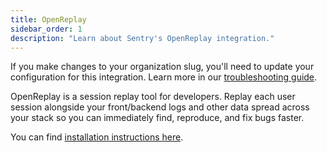 ```yaml
---
title: OpenReplay
sidebar_order: 1
description: "Learn about Sentry's OpenReplay integration."
---
```


<Alert level="warning">

If you make changes to your organization slug, you'll need to update your configuration for this integration. Learn more in our [troubleshooting guide](/organization/integrations/troubleshooting).

</Alert>

OpenReplay is a session replay tool for developers. Replay each user session alongside your front/backend logs and other data spread across your stack so you can immediately find, reproduce, and fix bugs faster.

You can find [installation instructions here](https://docs.openreplay.com/integrations/sentry).
